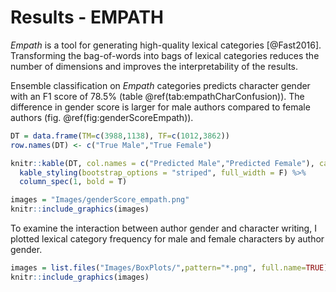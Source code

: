 # Results - EMPATH

*Empath* is a tool for generating high-quality lexical categories [@Fast2016]. Transforming the bag-of-words into bags of lexical categories reduces the number of dimensions and improves the interpretability of the results.

Ensemble classification on *Empath* categories predicts character gender with an F1 score of 78.5% (table \@ref(tab:empathCharConfusion)). The difference in gender score is larger for male authors compared to female authors (fig. \@ref(fig:genderScoreEmpath)).


```r
DT = data.frame(TM=c(3988,1138), TF=c(1012,3862))
row.names(DT) <- c("True Male","True Female")

knitr::kable(DT, col.names = c("Predicted Male","Predicted Female"), caption = 'Predicted character gender using EMPATH categories.') %>%
  kable_styling(bootstrap_options = "striped", full_width = F) %>%
  column_spec(1, bold = T)

```

```R
images = "Images/genderScore_empath.png"
knitr::include_graphics(images)
```

To examine the interaction between author gender and character writing, I plotted lexical category frequency for male and female characters by author gender.


```R
images = list.files("Images/BoxPlots/",pattern="*.png", full.name=TRUE)
knitr::include_graphics(images)
```